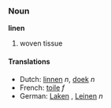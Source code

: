 ===Noun===
'''linen'''

# woven tissue

====Translations====
*Dutch: [[linnen]] ''n'', [[doek]] ''n''
*French: [[toile]] ''f''
*German: [[Laken]] '' '', [[Leinen]] ''n''